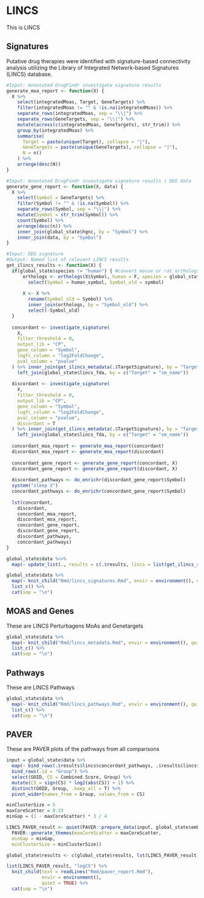 # LINCS

This is LINCS

## Signatures

Putative drug therapies were identified with signature-based connectivity analysis utilizing the Library of Integrated Network-based Signatures (LINCS) database.

```r
#Input: Annotated DrugFindr investigate signature results
generate_moa_report <- function(X) {
  X %>%
    select(integratedMoas, Target, GeneTargets) %>%
    filter(integratedMoas != "" & !is.na(integratedMoas)) %>%
    separate_rows(integratedMoas, sep = "\\|") %>%
    separate_rows(GeneTargets, sep = "\\|") %>%
    mutate(across(c(integratedMoas, GeneTargets), str_trim)) %>%
    group_by(integratedMoas) %>%
    summarise(
      Target = paste(unique(Target), collapse = "|"),
      GeneTargets = paste(unique(GeneTargets), collapse = "|"),
      N = n()
    ) %>%
    arrange(desc(N))
}

#Input: Annotated DrugFindr investigate signature results | DEG data
generate_gene_report <- function(X, data) {
  X %>%
    select(Symbol = GeneTargets) %>%
    filter(Symbol != "" & !is.na(Symbol)) %>%
    separate_rows(Symbol, sep = "\\|") %>%
    mutate(Symbol = str_trim(Symbol)) %>%
    count(Symbol) %>%
    arrange(desc(n)) %>%
    inner_join(global_state$hgnc, by = "Symbol") %>%
    inner_join(data, by = "Symbol")
}

#Input: DEG signature
#Output: Named list of relevant LINCS results
get_ilincs_results <- function(X) {
  if(global_state$species != "human") { #convert mouse or rat orthologs to human genes for lincs
      orthologs <- orthologs(X$Symbol, human = F, species = global_state$species) %>%
        select(Symbol = human_symbol, Symbol_old = symbol)
      
      X <- X %>%
        rename(Symbol_old = Symbol) %>%
        inner_join(orthologs, by = "Symbol_old") %>%
        select(-Symbol_old)
  }
  
  concordant <- investigate_signature(
    X,
    filter_threshold = 0,
    output_lib = "CP",
    gene_column = "Symbol",
    logfc_column = "log2FoldChange",
    pval_column = "pvalue"
  ) %>% inner_join(get_ilincs_metadata(.$TargetSignature), by = "TargetSignature") %>%
    left_join(global_state$lincs_fda, by = c("Target" = "sm_name"))
  
  discordant <- investigate_signature(
    X,
    filter_threshold = 0,
    output_lib = "CP",
    gene_column = "Symbol",
    logfc_column = "log2FoldChange",
    pval_column = "pvalue",
    discordant = T
  ) %>% inner_join(get_ilincs_metadata(.$TargetSignature), by = "TargetSignature") %>%
    left_join(global_state$lincs_fda, by = c("Target" = "sm_name"))
  
  concordant_moa_report <- generate_moa_report(concordant)
  discordant_moa_report <- generate_moa_report(discordant)
  
  concordant_gene_report <- generate_gene_report(concordant, X)
  discordant_gene_report <- generate_gene_report(discordant, X)
  
  discordant_pathways <- do_enrichr(discordant_gene_report$Symbol) 
  system("sleep 3")
  concordant_pathways <- do_enrichr(concordant_gene_report$Symbol)
  
  lst(concordant,
    discordant,
    concordant_moa_report,
    discordant_moa_report,
    concordant_gene_report,
    discordant_gene_report,
    discordant_pathways,
    concordant_pathways)
}

global_state$data %<>%
  map(~ update_list(., results = c(.$results, lincs = list(get_ilincs_results(.$data)))))

global_state$data %>%
  map(~ knit_child("Rmd/lincs_signatures.Rmd", envir = environment(), quiet = TRUE)) %>%
  list_c() %>%
  cat(sep = "\n")
```

## MOAS and Genes

These are LINCS Perturbagens MoAs and Genetargets

```r
global_state$data %>%
  map(~ knit_child("Rmd/lincs_metadata.Rmd", envir = environment(), quiet = TRUE)) %>%
  list_c() %>%
  cat(sep = "\n")
```

## Pathways

These are LINCS Pathways

```r
global_state$data %>%
  map(~ knit_child("Rmd/lincs_pathways.Rmd", envir = environment(), quiet = TRUE)) %>%
  list_c() %>%
  cat(sep = "\n")
```

## PAVER

These are PAVER plots of the pathways from all comparisons

```r
input = global_state$data %>%
  map(~ bind_rows(.$results$lincs$concordant_pathways, .$results$lincs$discordant_pathways %>% mutate(Combined.Score = Combined.Score * -1))) %>%
  bind_rows(.id = "Group") %>%
  select(GOID, CS = Combined.Score, Group) %>%
  mutate(CS = sign(CS) * log2(abs(CS)) + 1) %>%
  distinct(GOID, Group, .keep_all = T) %>%
  pivot_wider(names_from = Group, values_from = CS)

minClusterSize = 5
maxCoreScatter = 0.33
minGap = (1 - maxCoreScatter) * 3 / 4

LINCS_PAVER_result <- quiet(PAVER::prepare_data(input, global_state$embeddings, global_state$term2name) %>%
  PAVER::generate_themes(maxCoreScatter = maxCoreScatter,
  minGap = minGap,
  minClusterSize = minClusterSize))

global_state$results <- c(global_state$results, lst(LINCS_PAVER_result))

list(LINCS_PAVER_result, "logCS") %>%
  knit_child(text = readLines("Rmd/paver_report.Rmd"),
             envir = environment(),
             quiet = TRUE) %>%
  cat(sep = "\n")
```

